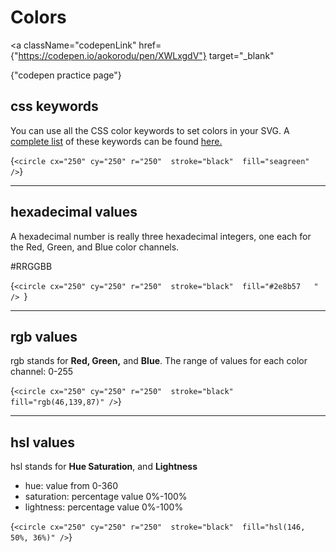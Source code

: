 
# Colors

<a
  className="codepenLink"
  href={"https://codepen.io/aokorodu/pen/XWLxgdV"}
  target="_blank"
>
  {"codepen practice page"}
</a>

## css keywords

You can use all the CSS color keywords to set colors in your SVG. A [complete list](https://www.w3.org/wiki/CSS/Properties/color/keywords) of these keywords can be found [here.](https://www.w3.org/wiki/CSS/Properties/color/keywords)

<Blocks>{`<circle cx="250" cy="250" r="250" 
    stroke="black" 
    fill="seagreen" />`}</Blocks>

<Example1 />

---

## hexadecimal values

A hexadecimal number is really three hexadecimal integers, one each for the Red, Green, and Blue color channels.

\#RRGGBB

<Blocks caption="here is the hex value for the seagreen color we used above">{`<circle cx="250" cy="250" r="250" 
    stroke="black" 
    fill="#2e8b57	" /> `}</Blocks>

---

## rgb values

rgb stands for **Red, Green,** and **Blue**. The range of values for each color channel: 0-255

<Blocks>{`<circle cx="250" cy="250" r="250" 
    stroke="black" 
    fill="rgb(46,139,87)" />`}</Blocks>

---

## hsl values

hsl stands for **Hue Saturation**, and **Lightness**

- hue: value from 0-360
- saturation: percentage value 0%-100%
- lightness: percentage value 0%-100%

<Blocks>{`<circle cx="250" cy="250" r="250" 
    stroke="black" 
    fill="hsl(146, 50%, 36%)" />`}</Blocks>
